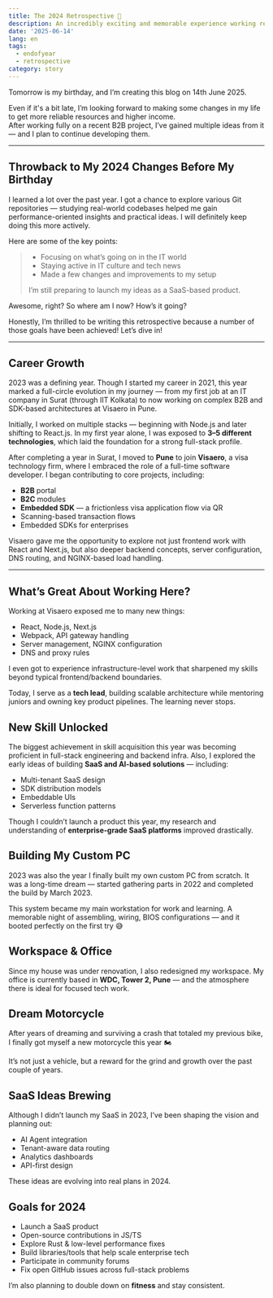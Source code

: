 ```yaml
---
title: The 2024 Retrospective 🤩
description: An incredibly exciting and memorable experience working remotely.
date: '2025-06-14'
lang: en
tags:
  - endofyear
  - retrospective
category: story
---
```



Tomorrow is my birthday, and I’m creating this blog on 14th June 2025.

Even if it's a bit late, I’m looking forward to making some changes in my life to get more reliable resources and higher income.  
After working fully on a recent B2B project, I’ve gained multiple ideas from it — and I plan to continue developing them.

---

## Throwback to My 2024 Changes Before My Birthday

I learned a lot over the past year. I got a chance to explore various Git repositories — studying real-world codebases helped me gain performance-oriented insights and practical ideas. I will definitely keep doing this more actively.

Here are some of the key points:

> - Focusing on what’s going on in the IT world
> - Staying active in IT culture and tech news
> - Made a few changes and improvements to my setup
>
> I’m still preparing to launch my ideas as a SaaS-based product.

Awesome, right? So where am I now? How’s it going?

Honestly, I’m thrilled to be writing this retrospective because a number of those goals have been achieved! Let’s dive in!

---

## &#x20;Career Growth

2023 was a defining year. Though I started my career in 2021, this year marked a full-circle evolution in my journey — from my first job at an IT company in Surat (through IIT Kolkata) to now working on complex B2B and SDK-based architectures at Visaero in Pune.

Initially, I worked on multiple stacks — beginning with Node.js and later shifting to React.js. In my first year alone, I was exposed to **3–5 different technologies**, which laid the foundation for a strong full-stack profile.

After completing a year in Surat, I moved to **Pune** to join **Visaero**, a visa technology firm, where I embraced the role of a full-time software developer. I began contributing to core projects, including:

- **B2B** portal
- **B2C** modules
- **Embedded SDK** — a frictionless visa application flow via QR
- Scanning-based transaction flows
- Embedded SDKs for enterprises

Visaero gave me the opportunity to explore not just frontend work with React and Next.js, but also deeper backend concepts, server configuration, DNS routing, and NGINX-based load handling.

---

## What’s Great About Working Here?

Working at Visaero exposed me to many new things:

- React, Node.js, Next.js
- Webpack, API gateway handling
- Server management, NGINX configuration
- DNS and proxy rules

I even got to experience infrastructure-level work that sharpened my skills beyond typical frontend/backend boundaries.

Today, I serve as a **tech lead**, building scalable architecture while mentoring juniors and owning key product pipelines. The learning never stops.

## New Skill Unlocked

The biggest achievement in skill acquisition this year was becoming proficient in full-stack engineering and backend infra. Also, I explored the early ideas of building **SaaS and AI-based solutions** — including:

- Multi-tenant SaaS design
- SDK distribution models
- Embeddable UIs
- Serverless function patterns

Though I couldn’t launch a product this year, my research and understanding of **enterprise-grade SaaS platforms** improved drastically.

## Building My Custom PC

2023 was also the year I finally built my own custom PC from scratch. It was a long-time dream — started gathering parts in 2022 and completed the build by March 2023.

This system became my main workstation for work and learning. A memorable night of assembling, wiring, BIOS configurations — and it booted perfectly on the first try 😅

## Workspace & Office

Since my house was under renovation, I also redesigned my workspace. My office is currently based in **WDC, Tower 2, Pune** — and the atmosphere there is ideal for focused tech work.

## Dream Motorcycle

After years of dreaming and surviving a crash that totaled my previous bike, I finally got myself a new motorcycle this year 🏍️

It’s not just a vehicle, but a reward for the grind and growth over the past couple of years.

## SaaS Ideas Brewing

Although I didn’t launch my SaaS in 2023, I’ve been shaping the vision and planning out:

- AI Agent integration
- Tenant-aware data routing
- Analytics dashboards
- API-first design

These ideas are evolving into real plans in 2024.

## Goals for 2024

- Launch a SaaS product
- Open-source contributions in JS/TS
- Explore Rust & low-level performance fixes
- Build libraries/tools that help scale enterprise tech
- Participate in community forums
- Fix open GitHub issues across full-stack problems

I’m also planning to double down on **fitness** and stay consistent.
